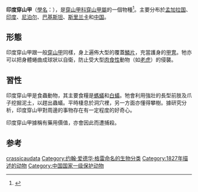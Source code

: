 {{Speciesbox
| image = IndianPangolin.jpg
| status = EN
| status_system = iucn3.1
| status_ref = <ref name=iucn>{{IUCN | assessors = Baillie, J., Challender, D., Kaspal, P., Khatiwada, A., Mohapatra, R. & Nash, H. | assessment_year = 2014 | id=12761 | title = Manis crassicaudata | iucn_year=2014 | version = 2014.2 | accessdate = 2014-07-29}}</ref>
| taxon = Manis crassicaudata
| authority = [[J._E._Gray|J. E. Gray]], 1827
| range_map =
| range_map_width = 250px
}}

'''印度穿山甲'''（[[學名|學名]]：''{{lang|la|Manis crassicaudata}}''），是[[穿山甲科|穿山甲科]][[穿山甲屬|穿山甲屬]]的一個物種<ref name=msw3>{{MSW3 Schlitter | pages = 530}}</ref>。主要分布於[[孟加拉国|孟加拉国]]、[[印度|印度]]、[[尼泊尔|尼泊尔]]、[[巴基斯坦|巴基斯坦]]、[[斯里兰卡|斯里兰卡]]和[[中国|中国]]。

==形態==
印度穿山甲跟一般[[穿山甲|穿山甲]]同樣，身上遍佈大型的覆蓋[[鱗片|鱗片]]，充當護身的[[盔甲|甲冑]]。牠亦可以把身體蜷曲成球狀以自衛，防止受大型[[肉食性|肉食性]]動物（如[[老虎|老虎]]）的侵襲。

==習性==
印度穿山甲是食蟲動物，其主要食糧是[[螞蟻|螞蟻]]和[[白蟻|白蟻]]。牠會利用強壯的長型前肢及爪子挖掘泥土，以趕出蟲蟻。平時棲息於洞穴裡，另一方面亦懂得攀樹。據研究分析，印度穿山甲對周邊的事物存在有一定程度的好奇心。

印度穿山甲據稱有藥用價值，亦會因此而遭捕殺。

==参考==
{{reflist}}
{{Pholidota}}
{{Taxonbar|from=Q752467}}

[[Category:穿山甲屬|crassicaudata]]
[[Category:约翰·爱德华·格雷命名的生物分类|Category:约翰·爱德华·格雷命名的生物分类]]
[[Category:1827年描述的动物|Category:1827年描述的动物]]
[[Category:中国国家一级保护动物|Category:中国国家一级保护动物]]

{{mammal-stub}}